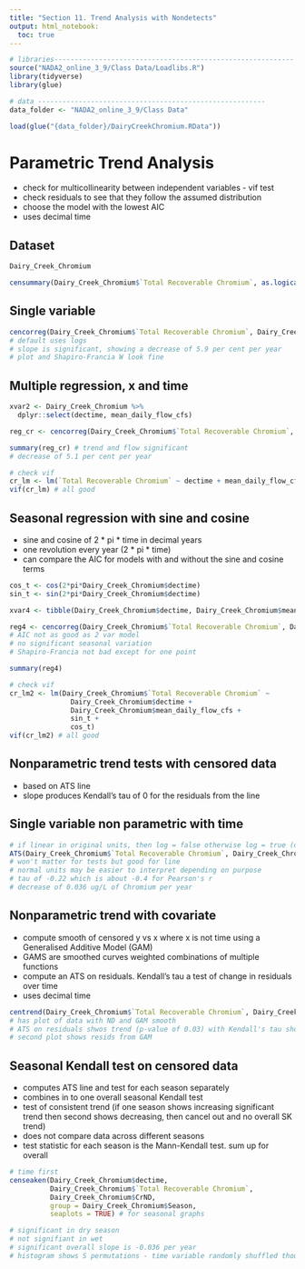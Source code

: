 ```yaml
---
title: "Section 11. Trend Analysis with Nondetects"
output: html_notebook:
  toc: true
---
```


```r
# libraries-----------------------------------------------------------
source("NADA2_online_3_9/Class Data/Loadlibs.R")
library(tidyverse)
library(glue)
```

```r
# data --------------------------------------------------------
data_folder <- "NADA2_online_3_9/Class Data"

load(glue("{data_folder}/DairyCreekChromium.RData"))
```


# Parametric Trend Analysis

* check for multicollinearity between independent variables - vif test
* check residuals to see that they follow the assumed distribution
* choose the model with the lowest AIC
* uses decimal time

## Dataset

```r
Dairy_Creek_Chromium

censummary(Dairy_Creek_Chromium$`Total Recoverable Chromium`, as.logical(Dairy_Creek_Chromium$CrND))
```

## Single variable

```r
cencorreg(Dairy_Creek_Chromium$`Total Recoverable Chromium`, Dairy_Creek_Chromium$CrND, Dairy_Creek_Chromium$dectime)
# default uses logs
# slope is significant, showing a decrease of 5.9 per cent per year
# plot and Shapiro-Francia W look fine
```

## Multiple regression, x and time

```r
xvar2 <- Dairy_Creek_Chromium %>% 
  dplyr::select(dectime, mean_daily_flow_cfs)

reg_cr <- cencorreg(Dairy_Creek_Chromium$`Total Recoverable Chromium`, Dairy_Creek_Chromium$CrND, xvar2) # smaller AIC

summary(reg_cr) # trend and flow significant
# decrease of 5.1 per cent per year


```

```r
# check vif
cr_lm <- lm(`Total Recoverable Chromium` ~ dectime + mean_daily_flow_cfs, data = Dairy_Creek_Chromium)
vif(cr_lm) # all good
```

## Seasonal regression with sine and cosine

* sine and cosine of 2 * pi * time in decimal years
* one revolution every year (2 * pi * time)
* can compare the AIC for models with and without the sine and cosine terms

```r
cos_t <- cos(2*pi*Dairy_Creek_Chromium$dectime)
sin_t <- sin(2*pi*Dairy_Creek_Chromium$dectime)

xvar4 <- tibble(Dairy_Creek_Chromium$dectime, Dairy_Creek_Chromium$mean_daily_flow_cfs, sin_t, cos_t)

reg4 <- cencorreg(Dairy_Creek_Chromium$`Total Recoverable Chromium`, Dairy_Creek_Chromium$CrND, xvar4) 
# AIC not as good as 2 var model
# no significant seasonal variation
# Shapiro-Francia not bad except for one point

summary(reg4)
```

```r
# check vif
cr_lm2 <- lm(Dairy_Creek_Chromium$`Total Recoverable Chromium` ~ 
               Dairy_Creek_Chromium$dectime + 
               Dairy_Creek_Chromium$mean_daily_flow_cfs +
               sin_t +
               cos_t)
vif(cr_lm2) # all good
```

## Nonparametric trend tests with censored data

* based on ATS line
* slope produces Kendall's tau of 0 for the residuals from the line

## Single variable non parametric with time

```r
# if linear in original units, then log = false otherwise log = true (default) because fitting line
ATS(Dairy_Creek_Chromium$`Total Recoverable Chromium`, Dairy_Creek_Chromium$CrND, Dairy_Creek_Chromium$dectime, LOG = FALSE) 
# won't matter for tests but good for line
# normal units may be easier to interpret depending on purpose
# tau of -0.22 which is about -0.4 for Pearson's r
# decrease of 0.036 ug/L of Chromium per year
```

## Nonparametric trend with covariate

* compute smooth of censored y vs x where x is not time using a Generalised Additive Model (GAM)
* GAMS are smoothed curves weighted combinations of multiple functions
* compute an ATS on residuals. Kendall's tau a test of change in residuals over time
* uses decimal time


```r
centrend(Dairy_Creek_Chromium$`Total Recoverable Chromium`, Dairy_Creek_Chromium$CrND, Dairy_Creek_Chromium$mean_daily_flow_cfs, Dairy_Creek_Chromium$dectime)
# has plot of data with ND and GAM smooth
# ATS on residuals shwos trend (p-value of 0.03) with Kendall's tau showing a decrease of 0.0225 per year
# second plot shows resids from GAM
```

## Seasonal Kendall test on censored data

* computes ATS line and test for each season separately
* combines in to one overall seasonal Kendall test
* test of consistent trend (if one season shows increasing significant trend then second shows decreasing, then cancel out and no overall SK trend)
* does not compare data across different seasons
* test statistic for each season is the Mann-Kendall test. sum up for overall

```r
# time first
censeaken(Dairy_Creek_Chromium$dectime,
          Dairy_Creek_Chromium$`Total Recoverable Chromium`,
          Dairy_Creek_Chromium$CrND,
          group = Dairy_Creek_Chromium$Season,
          seaplots = TRUE) # for seasonal graphs

# significant in dry season
# not signifiant in wet
# significant overall slope is -0.036 per year
# histogram shows S permutations - time variable randomly shuffled thousands of times and DV is reassigned, then S computed for each shuffle
```


